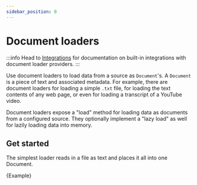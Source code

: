 ```yaml
---
sidebar_position: 0
---
```


# Document loaders

:::info
Head to [Integrations](/docs/integrations/document_loaders) for documentation on built-in integrations with document loader providers.
:::

Use document loaders to load data from a source as `Document`'s. A `Document` is a piece of text
and associated metadata. For example, there are document loaders for loading a simple `.txt` file, for loading the text
contents of any web page, or even for loading a transcript of a YouTube video.

Document loaders expose a "load" method for loading data as documents from a configured source. They optionally
implement a "lazy load" as well for lazily loading data into memory.

## Get started

The simplest loader reads in a file as text and places it all into one Document.


<CodeBlock language="typescript">{Example}</CodeBlock>
